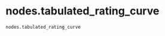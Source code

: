 # nodes.tabulated_rating_curve { #ribasim.nodes.tabulated_rating_curve }

`nodes.tabulated_rating_curve`
